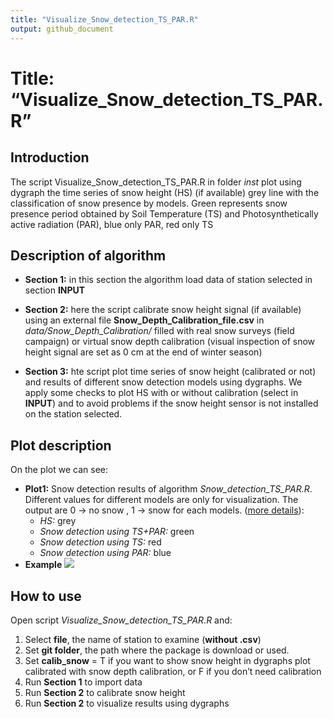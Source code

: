 ```yaml
---
title: "Visualize_Snow_detection_TS_PAR.R"
output: github_document
---
```


# Title: "Visualize_Snow_detection_TS_PAR.R"

## Introduction 

The script Visualize_Snow_detection_TS_PAR.R in folder *inst* plot using dygraph the time series of snow height (HS) (if available) grey line with the classification of snow presence by models. Green represents snow presence period obtained by Soil Temperature (TS) and Photosynthetically active radiation (PAR), blue only PAR, red only TS


## Description of algorithm

* **Section 1:** in this section the algorithm load data of station selected in section **INPUT**

* **Section 2:** here the script calibrate snow height signal (if available) using an external file **Snow_Depth_Calibration_file.csv** in *data/Snow_Depth_Calibration/* filled with real snow surveys (field campaign) or virtual snow depth calibration (visual inspection of snow height signal are set as 0 cm at the end of winter season)

* **Section 3:** hte script plot time series of snow height (calibrated or not) and results of different snow detection models using dygraphs. We apply some checks to plot HS with or without calibration (select in  **INPUT**) and to avoid problems if the snow height sensor is not installed on the station selected. 


## Plot description

On the plot we can see:

* **Plot1:** Snow detection results of algorithm *Snow_detection_TS_PAR.R*. Different values for different models are only for visualization. The output are  0 -> no snow , 1 -> snow for each models. ([more details](https://github.com/EURAC-Ecohydro/SnowSeasonAnalysis/tree/master/vignettes/Snow_detection_TS_PAR.Rmd)):
    + *HS:* grey
    + *Snow detection using TS+PAR:* green
    + *Snow detection using TS:* red
    + *Snow detection using PAR:* blue


* **Example**
![](https://github.com/EURAC-Ecohydro/SnowSeasonAnalysis/blob/master/figs/img_Snow_detection.PNG) 


## How to use

Open script *Visualize_Snow_detection_TS_PAR.R* and:

1.  Select **file**, the name of station to examine (**without .csv**)
2.  Set **git folder**, the path where the package is download or used.
3.  Set **calib_snow** = T if you want to show snow height in dygraphs plot calibrated with snow depth calibration, or F if you don't need calibration 
4.  Run **Section 1** to import data
5.  Run **Section 2** to calibrate snow height
6.  Run **Section 2** to visualize results using dygraphs
